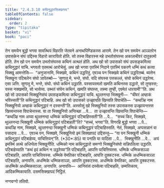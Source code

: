 ```yaml
---
title: "2.4.3.10 कथिनुद्धारसिक्खापद"
tableOfContents: false
sidebar:
  order: 2
type: "tipitaka"
basket: "vi"
book: "paci"
---
```



<DynamicBreadcrumb />

<Division number="925" book="paci">

<Paragraph number="2872" book="paci">
तेन समयेन बुद्धो भगवा सावत्थियं विहरति जेतवने अनाथपिण्डिकस्स आरामे. तेन खो पन समयेन अञ्ञतरेन उपासकेन संघं उद्दिस्स विहारो कारापितो होति. सो तस्स विहारस्स महे उभतोसंघस्स अकालचीवरं दातुकामो होति. तेन खो पन समयेन उभतोसंघस्स कथिनं अत्थतं होति. अथ खो सो उपासको संघं उपसङ्कमित्वा कथिनुद्धारं याचि. भगवतो एतमत्थं आरोचेसुं. अथ खो भगवा एतस्मिं निदाने एतस्मिं पकरणे धम्मिं कथं कत्वा भिक्खू आमन्तेसि—  “अनुजानामि, भिक्खवे, कथिनं उद्धरितुं. एवञ्च पन भिक्खवे कथिनं उद्धरितब्बं. ब्यत्तेन भिक्खुना पटिबलेन संघो ञापेतब्बो—
</Paragraph>

</Division>
<Division number="926" book="paci">

<Paragraph number="2873" book="paci">
‘सुणातु मे, भन्ते, संघो. यदि संघस्स पत्तकल्लं, संघो कथिनं उद्धरेय्य. एसा ञत्ति.
</Paragraph>

<Paragraph number="2874" book="paci">
सुणातु मे, भन्ते, संघो. संघो कथिनं उद्धरति. यस्सायस्मतो खमति कथिनस्स उद्धारो, सो तुण्हस्स; यस्स नक्खमति, सो भासेय्य.
</Paragraph>

<Paragraph number="2875" book="paci">
उब्भतं संघेन कथिनं, खमति संघस्स, तस्मा तुण्ही, एवमेतं धारयामी’”ति.
</Paragraph>

</Division>
<Division number="927" book="paci">

<Paragraph number="2876" book="paci">
अथ खो सो उपासको भिक्खुनिसंघं उपसङ्कमित्वा कथिनुद्धारं याचि. थुल्लनन्दा भिक्खुनी—  “चीवरं अम्हाकं भविस्सती”ति कथिनुद्धारं पटिबाहि. अथ खो सो उपासको उज्झायति खिय्यति विपाचेति—  “कथञ्हि नाम भिक्खुनियो अम्हाकं कथिनुद्धारं न दस्सन्ती”ति.
</Paragraph>

<Paragraph number="2877" book="paci">
अस्सोसुं खो भिक्खुनियो तस्स उपासकस्स उज्झायन्तस्स खिय्यन्तस्स विपाचेन्तस्स. या ता भिक्खुनियो अप्पिच्छा …पे…  ता उज्झायन्ति खिय्यन्ति विपाचेन्ति—  “कथञ्हि नाम अय्या थुल्लनन्दा धम्मिकं कथिनुद्धारं पटिबाहिस्सती”ति …पे…  “सच्चं किर, भिक्खवे, थुल्लनन्दा भिक्खुनी धम्मिकं कथिनुद्धारं पटिबाहती”ति? “सच्चं, भगवा”ति. विगरहि बुद्धो भगवा …पे…  कथञ्हि नाम, भिक्खवे, थुल्लनन्दा भिक्खुनी धम्मिकं कथिनुद्धारं पटिबाहिस्सति. नेतं, भिक्खवे, अप्पसन्नानं वा पसादाय …पे…  एवञ्च पन, भिक्खवे, भिक्खुनियो इमं सिक्खापदं उद्दिसन्तु—
</Paragraph>

</Division>
<Division number="928" book="paci">

<Paragraph number="2878" book="paci">
<Emphasis>“या पन भिक्खुनी धम्मिकं कथिनुद्धारं पटिबाहेय्य, पाचित्तियन्”</Emphasis>ति. (*30*:<Emphasis>85</Emphasis>)
</Paragraph>

</Division>
<Division number="929" book="paci">

<Paragraph number="2879" book="paci">
<Emphasis>या पना</Emphasis>ति या यादिसा …पे…  <Emphasis>भिक्खुनी</Emphasis>ति …पे…  अयं इमस्मिं अत्थे अधिप्पेता भिक्खुनीति.
</Paragraph>

<Paragraph number="2880" book="paci">
<Emphasis>धम्मिको</Emphasis> नाम कथिनुद्धारो समग्गो भिक्खुनिसंघो सन्निपतित्वा उद्धरति.
</Paragraph>

<Paragraph number="2881" book="paci">
<Emphasis>पटिबाहेय्या</Emphasis>ति “कथं इदं कथिनं न उद्धरेय्या”ति पटिबाहति, आपत्ति पाचित्तियस्स.
</Paragraph>

</Division>
<Division number="930" book="paci">

<Paragraph number="2882" book="paci">
धम्मिके धम्मिकसञ्ञा पटिबाहति, आपत्ति पाचित्तियस्स. धम्मिके वेमतिका पटिबाहति, आपत्ति दुक्कटस्स. धम्मिके अधम्मिकसञ्ञा पटिबाहति, अनापत्ति. अधम्मिके धम्मिकसञ्ञा, आपत्ति दुक्कटस्स. अधम्मिके वेमतिका, आपत्ति दुक्कटस्स. अधम्मिके अधम्मिकसञ्ञा, अनापत्ति.
</Paragraph>

</Division>
<Division number="931" book="paci">

<Paragraph number="2883" book="paci">
अनापत्ति—  आनिसंसं दस्सेत्वा पटिबाहति, उम्मत्तिकाय, आदिकम्मिकायाति.

</Paragraph>
</Division>

<Paragraph number="2884" type="center" book="paci">
दसमसिक्खापदं निट्ठितं.

  
नग्गवग्गो ततियो.
</Paragraph>